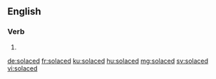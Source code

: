 ==English==

===Verb===
{{head|en|verb form}}

# {{en-past of|solace}}

[[de:solaced]]
[[fr:solaced]]
[[ku:solaced]]
[[hu:solaced]]
[[mg:solaced]]
[[sv:solaced]]
[[vi:solaced]]